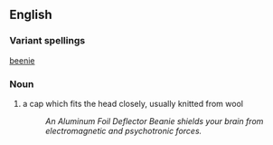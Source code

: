 ==English==
===Variant spellings===
[[beenie]]
===Noun===
#a cap which fits the head closely, usually knitted from wool
#:''An Aluminum Foil Deflector Beanie shields your brain from electromagnetic and psychotronic forces.''